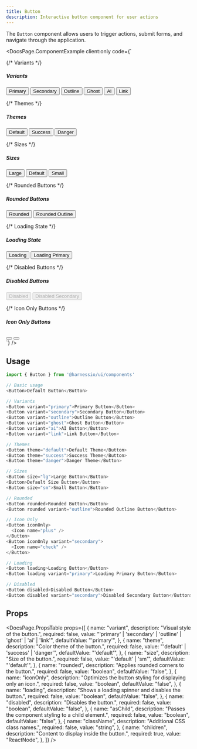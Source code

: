 ```yaml
---
title: Button
description: Interactive button component for user actions
---
```


The `Button` component allows users to trigger actions, submit forms, and navigate through the application.


<DocsPage.ComponentExample
  client:only
  code={`<div className="flex flex-col gap-8">
  {/* Variants */}
  <div>
    <h5 className="text-lg font-semibold mb-3">Variants</h5>
    <div className="flex flex-wrap items-end gap-3">
      <Button variant="primary">Primary</Button>
      <Button variant="secondary">Secondary</Button>
      <Button variant="outline">Outline</Button>
      <Button variant="ghost">Ghost</Button>
      <Button variant="ai">AI</Button>
      <Button variant="link">Link</Button>
    </div>
  </div>

{/* Themes */}

<div>
  <h5 className="text-lg font-semibold mb-3">Themes</h5>
  <div className="flex flex-wrap items-end gap-3">
    <Button theme="default">Default</Button>
    <Button theme="success">Success</Button>
    <Button theme="danger">Danger</Button>
  </div>
</div>

{/* Sizes */}

<div>
  <h5 className="text-lg font-semibold mb-3">Sizes</h5>
  <div className="flex flex-wrap items-end gap-3">
    <Button size="lg">Large</Button>
    <Button>Default</Button>
    <Button size="sm">Small</Button>
  </div>
</div>

{/* Rounded Buttons */}

<div>
  <h5 className="text-lg font-semibold mb-3">Rounded Buttons</h5>
  <div className="flex flex-wrap items-end gap-3">
    <Button rounded>Rounded</Button>
    <Button rounded variant="outline">
      Rounded Outline
    </Button>
  </div>
</div>

{/* Loading State */}

<div>
  <h5 className="text-lg font-semibold mb-3">Loading State</h5>
  <div className="flex flex-wrap items-end gap-3">
    <Button loading>Loading</Button>
    <Button loading variant="primary">
      Loading Primary
    </Button>
  </div>
</div>

{/* Disabled Buttons */}

<div>
  <h5 className="text-lg font-semibold mb-3">Disabled Buttons</h5>
  <div className="flex flex-wrap items-end gap-3">
    <Button disabled>Disabled</Button>
    <Button disabled variant="secondary">
      Disabled Secondary
    </Button>
  </div>
</div>

{/* Icon Only Buttons */}

<div>
  <h5 className="text-lg font-semibold mb-3">Icon Only Buttons</h5>
  <div className="flex flex-wrap items-end gap-3">
    <Button iconOnly>
      <Icon name="plus" />
    </Button>
    <Button iconOnly variant="secondary">
      <Icon name="branch" />
    </Button>
  </div>
</div>

</div>`}
/>

## Usage

```typescript jsx
import { Button } from '@harnessio/ui/components'

// Basic usage
<Button>Default Button</Button>

// Variants
<Button variant="primary">Primary Button</Button>
<Button variant="secondary">Secondary Button</Button>
<Button variant="outline">Outline Button</Button>
<Button variant="ghost">Ghost Button</Button>
<Button variant="ai">AI Button</Button>
<Button variant="link">Link Button</Button>

// Themes
<Button theme="default">Default Theme</Button>
<Button theme="success">Success Theme</Button>
<Button theme="danger">Danger Theme</Button>

// Sizes
<Button size="lg">Large Button</Button>
<Button>Default Size Button</Button>
<Button size="sm">Small Button</Button>

// Rounded
<Button rounded>Rounded Button</Button>
<Button rounded variant="outline">Rounded Outline Button</Button>

// Icon Only
<Button iconOnly>
  <Icon name="plus" />
</Button>
<Button iconOnly variant="secondary">
  <Icon name="check" />
</Button>

// Loading
<Button loading>Loading Button</Button>
<Button loading variant="primary">Loading Primary Button</Button>

// Disabled
<Button disabled>Disabled Button</Button>
<Button disabled variant="secondary">Disabled Secondary Button</Button>
```

## Props

<DocsPage.PropsTable
  props={[
    {
      name: "variant",
      description: "Visual style of the button.",
      required: false,
      value: "'primary' | 'secondary' | 'outline' | 'ghost' | 'ai' | 'link'",
      defaultValue: "'primary'",
    },
    {
      name: "theme",
      description: "Color theme of the button.",
      required: false,
      value: "'default' | 'success' | 'danger'",
      defaultValue: "'default'",
    },
    {
      name: "size",
      description: "Size of the button.",
      required: false,
      value: "'default' | 'sm'",
      defaultValue: "'default'",
    },
    {
      name: "rounded",
      description: "Applies rounded corners to the button.",
      required: false,
      value: "boolean",
      defaultValue: "false",
    },
    {
      name: "iconOnly",
      description: "Optimizes the button styling for displaying only an icon.",
      required: false,
      value: "boolean",
      defaultValue: "false",
    },
    {
      name: "loading",
      description: "Shows a loading spinner and disables the button.",
      required: false,
      value: "boolean",
      defaultValue: "false",
    },
    {
      name: "disabled",
      description: "Disables the button.",
      required: false,
      value: "boolean",
      defaultValue: "false",
    },
    {
      name: "asChild",
      description: "Passes the component styling to a child element.",
      required: false,
      value: "boolean",
      defaultValue: "false",
    },
    {
      name: "className",
      description: "Additional CSS class names.",
      required: false,
      value: "string",
    },
    {
      name: "children",
      description: "Content to display inside the button.",
      required: true,
      value: "ReactNode",
    },
  ]}
/>
